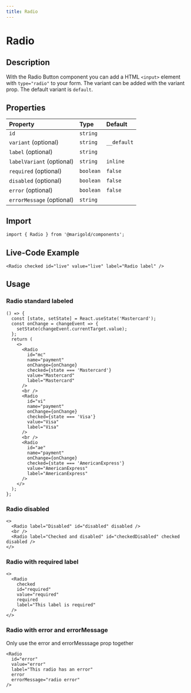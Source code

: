 ```yaml
---
title: Radio
---
```


# Radio

## Description

With the Radio Button component you can add a HTML `<input>` element with `type="radio"` to your form.
The variant can be added with the variant prop. The default variant is `default`.

## Properties

| Property                  | Type      | Default     |
| :------------------------ | :-------- | :---------- |
| `id`                      | `string`  |             |
| `variant` (optional)      | `string`  | `__default` |
| `label` (optional)        | `string`  |             |
| `labelVariant` (optional) | `string`  | `inline`    |
| `required` (optional)     | `boolean` | `false`     |
| `disabled` (optional)     | `boolean` | `false`     |
| `error` (optional)        | `boolean` | `false`     |
| `errorMessage` (optional) | `string`  |             |

## Import

```tsx onlyCode
import { Radio } from '@marigold/components';
```

## Live-Code Example

```tsx expandCode
<Radio checked id="live" value="live" label="Radio label" />
```

## Usage

### Radio standard labeled

```tsx
() => {
  const [state, setState] = React.useState('Mastercard');
  const onChange = changeEvent => {
    setState(changeEvent.currentTarget.value);
  };
  return (
    <>
      <Radio
        id="mc"
        name="payment"
        onChange={onChange}
        checked={state === 'Mastercard'}
        value="Mastercard"
        label="Mastercard"
      />
      <br />
      <Radio
        id="vi"
        name="payment"
        onChange={onChange}
        checked={state === 'Visa'}
        value="Visa"
        label="Visa"
      />
      <br />
      <Radio
        id="ae"
        name="payment"
        onChange={onChange}
        checked={state === 'AmericanExpress'}
        value="AmericanExpress"
        label="AmericanExpress"
      />
    </>
  );
};
```

### Radio disabled

```tsx
<>
  <Radio label="Disabled" id="disabled" disabled />
  <br />
  <Radio label="Checked and disabled" id="checkedDisabled" checked disabled />
</>
```

### Radio with required label

```tsx
<>
  <Radio
    checked
    id="required"
    value="required"
    required
    label="This label is required"
  />
</>
```

### Radio with error and errorMessage

Only use the error and errorMesssage prop together

```tsx
<Radio
  id="error"
  value="error"
  label="This radio has an error"
  error
  errorMessage="radio error"
/>
```
